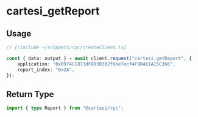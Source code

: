 # cartesi_getReport

## Usage

```ts twoslash
// [!include ~/snippets/rpc/createClient.ts]

const { data: output } = await client.request("cartesi_getReport", {
    application: "0x0974CC873dF893B302f6be7ecf4F9D4b1A15C366",
    report_index: "0x2A",
});
```

## Return Type

```ts twoslash
import { type Report } from "@cartesi/rpc";
```
